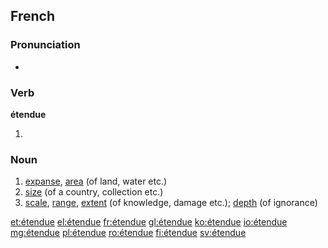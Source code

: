 ==French==

===Pronunciation===
* {{audio|Fr-étendue.ogg|Audio}}

===Verb===
'''étendue''' {{f}}

# {{feminine plural past participle of|étendre|lang=fr}}

===Noun===
{{fr-noun|f|sort=etendue}}

# [[expanse]], [[area]] (of land, water etc.)
# [[size]] (of a country, collection etc.)
# [[scale]], [[range]], [[extent]] (of knowledge, damage etc.); [[depth]] (of ignorance)

[[et:étendue]]
[[el:étendue]]
[[fr:étendue]]
[[gl:étendue]]
[[ko:étendue]]
[[io:étendue]]
[[mg:étendue]]
[[pl:étendue]]
[[ro:étendue]]
[[fi:étendue]]
[[sv:étendue]]